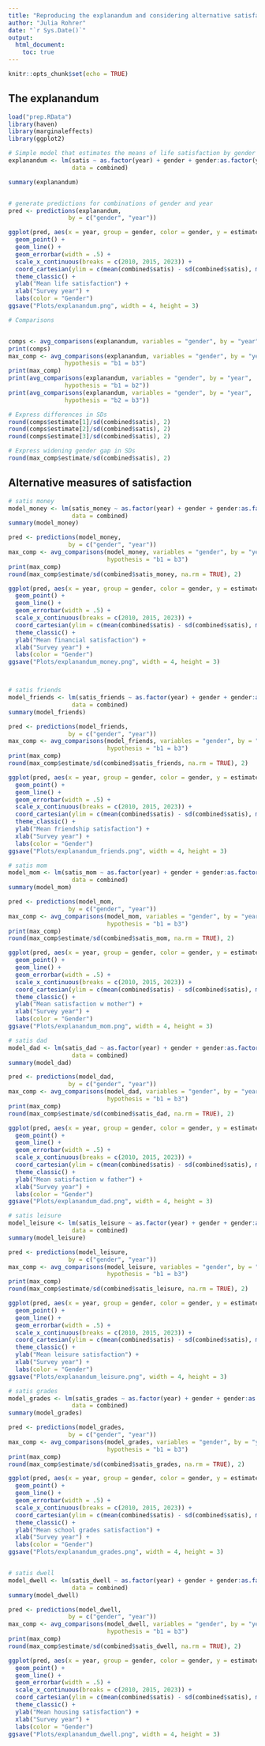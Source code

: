 ```yaml
---
title: "Reproducing the explanandum and considering alternative satisfaction measures"
author: "Julia Rohrer"
date: "`r Sys.Date()`"
output: 
  html_document:
    toc: true
---
```


```r
knitr::opts_chunk$set(echo = TRUE)
```

## The explanandum

```r
load("prep.RData")
library(haven)
library(marginaleffects)
library(ggplot2)

# Simple model that estimates the means of life satisfaction by gender and survey year
explanandum <- lm(satis ~ as.factor(year) + gender + gender:as.factor(year), 
                  data = combined)

summary(explanandum)


# generate predictions for combinations of gender and year
pred <- predictions(explanandum,
                 by = c("gender", "year"))

ggplot(pred, aes(x = year, group = gender, color = gender, y = estimate, ymin = conf.low, ymax = conf.high)) +
  geom_point() +
  geom_line() +
  geom_errorbar(width = .5) +
  scale_x_continuous(breaks = c(2010, 2015, 2023)) +
  coord_cartesian(ylim = c(mean(combined$satis) - sd(combined$satis), mean(combined$satis) + sd(combined$satis))) +
  theme_classic() +
  ylab("Mean life satisfaction") +
  xlab("Survey year") +
  labs(color = "Gender")
ggsave("Plots/explanandum.png", width = 4, height = 3)

# Comparisons


comps <- avg_comparisons(explanandum, variables = "gender", by = "year")
print(comps)
max_comp <- avg_comparisons(explanandum, variables = "gender", by = "year",
                hypothesis = "b1 = b3")
print(max_comp)
print(avg_comparisons(explanandum, variables = "gender", by = "year",
                hypothesis = "b1 = b2"))
print(avg_comparisons(explanandum, variables = "gender", by = "year",
                hypothesis = "b2 = b3"))

# Express differences in SDs
round(comps$estimate[1]/sd(combined$satis), 2)
round(comps$estimate[2]/sd(combined$satis), 2)
round(comps$estimate[3]/sd(combined$satis), 2)

# Express widening gender gap in SDs
round(max_comp$estimate/sd(combined$satis), 2)
```


## Alternative measures of satisfaction

```r

# satis money
model_money <- lm(satis_money ~ as.factor(year) + gender + gender:as.factor(year), 
                  data = combined)
summary(model_money)

pred <- predictions(model_money,
                 by = c("gender", "year"))
max_comp <- avg_comparisons(model_money, variables = "gender", by = "year",
                            hypothesis = "b1 = b3")
print(max_comp)
round(max_comp$estimate/sd(combined$satis_money, na.rm = TRUE), 2)

ggplot(pred, aes(x = year, group = gender, color = gender, y = estimate, ymin = conf.low, ymax = conf.high)) +
  geom_point() +
  geom_line() +
  geom_errorbar(width = .5) +
  scale_x_continuous(breaks = c(2010, 2015, 2023)) +
  coord_cartesian(ylim = c(mean(combined$satis) - sd(combined$satis), mean(combined$satis) + sd(combined$satis))) +
  theme_classic() +
  ylab("Mean financial satisfaction") +
  xlab("Survey year") +
  labs(color = "Gender")
ggsave("Plots/explanandum_money.png", width = 4, height = 3)



# satis friends
model_friends <- lm(satis_friends ~ as.factor(year) + gender + gender:as.factor(year), 
                  data = combined)
summary(model_friends)

pred <- predictions(model_friends,
                 by = c("gender", "year"))
max_comp <- avg_comparisons(model_friends, variables = "gender", by = "year",
                            hypothesis = "b1 = b3")
print(max_comp)
round(max_comp$estimate/sd(combined$satis_friends, na.rm = TRUE), 2)

ggplot(pred, aes(x = year, group = gender, color = gender, y = estimate, ymin = conf.low, ymax = conf.high)) +
  geom_point() +
  geom_line() +
  geom_errorbar(width = .5) +
  scale_x_continuous(breaks = c(2010, 2015, 2023)) +
  coord_cartesian(ylim = c(mean(combined$satis) - sd(combined$satis), mean(combined$satis) + sd(combined$satis))) +
  theme_classic() +
  ylab("Mean friendship satisfaction") +
  xlab("Survey year") +
  labs(color = "Gender")
ggsave("Plots/explanandum_friends.png", width = 4, height = 3)

# satis mom
model_mom <- lm(satis_mom ~ as.factor(year) + gender + gender:as.factor(year), 
                  data = combined)
summary(model_mom)

pred <- predictions(model_mom,
                 by = c("gender", "year"))
max_comp <- avg_comparisons(model_mom, variables = "gender", by = "year",
                            hypothesis = "b1 = b3")
print(max_comp)
round(max_comp$estimate/sd(combined$satis_mom, na.rm = TRUE), 2)

ggplot(pred, aes(x = year, group = gender, color = gender, y = estimate, ymin = conf.low, ymax = conf.high)) +
  geom_point() +
  geom_line() +
  geom_errorbar(width = .5) +
  scale_x_continuous(breaks = c(2010, 2015, 2023)) +
  coord_cartesian(ylim = c(mean(combined$satis) - sd(combined$satis), mean(combined$satis) + sd(combined$satis))) +
  theme_classic() +
  ylab("Mean satisfaction w mother") +
  xlab("Survey year") +
  labs(color = "Gender")
ggsave("Plots/explanandum_mom.png", width = 4, height = 3)

# satis dad
model_dad <- lm(satis_dad ~ as.factor(year) + gender + gender:as.factor(year), 
                  data = combined)
summary(model_dad)

pred <- predictions(model_dad,
                 by = c("gender", "year"))
max_comp <- avg_comparisons(model_dad, variables = "gender", by = "year",
                            hypothesis = "b1 = b3")
print(max_comp)
round(max_comp$estimate/sd(combined$satis_dad, na.rm = TRUE), 2)

ggplot(pred, aes(x = year, group = gender, color = gender, y = estimate, ymin = conf.low, ymax = conf.high)) +
  geom_point() +
  geom_line() +
  geom_errorbar(width = .5) +
  scale_x_continuous(breaks = c(2010, 2015, 2023)) +
  coord_cartesian(ylim = c(mean(combined$satis) - sd(combined$satis), mean(combined$satis) + sd(combined$satis))) +
  theme_classic() +
  ylab("Mean satisfaction w father") +
  xlab("Survey year") +
  labs(color = "Gender")
ggsave("Plots/explanandum_dad.png", width = 4, height = 3)

# satis leisure
model_leisure <- lm(satis_leisure ~ as.factor(year) + gender + gender:as.factor(year), 
                  data = combined)
summary(model_leisure)

pred <- predictions(model_leisure,
                 by = c("gender", "year"))
max_comp <- avg_comparisons(model_leisure, variables = "gender", by = "year",
                            hypothesis = "b1 = b3")
print(max_comp)
round(max_comp$estimate/sd(combined$satis_leisure, na.rm = TRUE), 2)

ggplot(pred, aes(x = year, group = gender, color = gender, y = estimate, ymin = conf.low, ymax = conf.high)) +
  geom_point() +
  geom_line() +
  geom_errorbar(width = .5) +
  scale_x_continuous(breaks = c(2010, 2015, 2023)) +
  coord_cartesian(ylim = c(mean(combined$satis) - sd(combined$satis), mean(combined$satis) + sd(combined$satis))) +
  theme_classic() +
  ylab("Mean leisure satisfaction") +
  xlab("Survey year") +
  labs(color = "Gender")
ggsave("Plots/explanandum_leisure.png", width = 4, height = 3)

# satis grades
model_grades <- lm(satis_grades ~ as.factor(year) + gender + gender:as.factor(year), 
                  data = combined)
summary(model_grades)

pred <- predictions(model_grades,
                 by = c("gender", "year"))
max_comp <- avg_comparisons(model_grades, variables = "gender", by = "year",
                            hypothesis = "b1 = b3")
print(max_comp)
round(max_comp$estimate/sd(combined$satis_grades, na.rm = TRUE), 2)

ggplot(pred, aes(x = year, group = gender, color = gender, y = estimate, ymin = conf.low, ymax = conf.high)) +
  geom_point() +
  geom_line() +
  geom_errorbar(width = .5) +
  scale_x_continuous(breaks = c(2010, 2015, 2023)) +
  coord_cartesian(ylim = c(mean(combined$satis) - sd(combined$satis), mean(combined$satis) + sd(combined$satis))) +
  theme_classic() +
  ylab("Mean school grades satisfaction") +
  xlab("Survey year") +
  labs(color = "Gender")
ggsave("Plots/explanandum_grades.png", width = 4, height = 3)


# satis dwell
model_dwell <- lm(satis_dwell ~ as.factor(year) + gender + gender:as.factor(year), 
                  data = combined)
summary(model_dwell)

pred <- predictions(model_dwell,
                 by = c("gender", "year"))
max_comp <- avg_comparisons(model_dwell, variables = "gender", by = "year",
                            hypothesis = "b1 = b3")
print(max_comp)
round(max_comp$estimate/sd(combined$satis_dwell, na.rm = TRUE), 2)

ggplot(pred, aes(x = year, group = gender, color = gender, y = estimate, ymin = conf.low, ymax = conf.high)) +
  geom_point() +
  geom_line() +
  geom_errorbar(width = .5) +
  scale_x_continuous(breaks = c(2010, 2015, 2023)) +
  coord_cartesian(ylim = c(mean(combined$satis) - sd(combined$satis), mean(combined$satis) + sd(combined$satis))) +
  theme_classic() +
  ylab("Mean housing satisfaction") +
  xlab("Survey year") +
  labs(color = "Gender")
ggsave("Plots/explanandum_dwell.png", width = 4, height = 3)



```